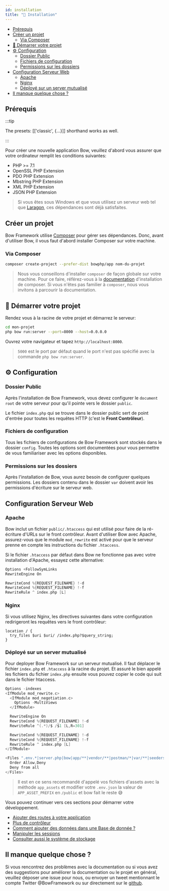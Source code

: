 ```yaml
---
id: installation
title: "🚀 Installation"
---
```


- [Prérequis](#prérequis)
- [Créer un projet](#créer-un-projet)
  - [Via Composer](#via-composer)
- [🚀 Démarrer votre projet](#-démarrer-votre-projet)
- [⚙️ Configuration](#️-configuration)
  - [Dossier Public](#dossier-public)
  - [Fichiers de configuration](#fichiers-de-configuration)
  - [Permissions sur les dossiers](#permissions-sur-les-dossiers)
- [Configuration Serveur Web](#configuration-serveur-web)
  - [Apache](#apache)
  - [Nginx](#nginx)
  - [Déployé sur un server mutualisé](#déployé-sur-un-server-mutualisé)
- [Il manque quelque chose ?](#il-manque-quelque-chose-)

## Prérequis

:::tip

The presets: [['classic', {...}]] shorthand works as well.

:::

Pour créer une nouvelle application Bow, veuillez d'abord vous assurer que votre ordinateur remplit les conditions suivantes:

- PHP >= 7.1
- OpenSSL PHP Extension
- PDO PHP Extension
- Mbstring PHP Extension
- XML PHP Extension
- JSON PHP Extension

> Si vous êtes sous Windows et que vous utilisez un serveur web tel que [Laragon](https://laragon.org/), ces dépendances sont déjà satisfaites.

## Créer un projet

Bow Framework utilise [Composer](https://getcomposer.org) pour gérer ses dépendances. Donc, avant d'utiliser Bow, il vous faut d'abord installer Composer sur votre machine.

### Via Composer

```bash
composer create-project --prefer-dist bowphp/app nom-du-projet
```

> Nous vous conseillons d'installer `composer` de façon globale sur votre machine. Pour ce faire, référez-vous à la [documentation](https://getcomposer.org/download) d'installation de composer.
> Si vous n'êtes pas familier à `composer`, nous vous invitons à parcourir la documentation.

<script id="asciicast-s8HpeoaUwnxEZ7OOPRxxXE52z" src="https://asciinema.org/a/s8HpeoaUwnxEZ7OOPRxxXE52z.js" data-speed="2"  data-rows="20" async></script>

## 🚀 Démarrer votre projet

Rendez vous à la racine de votre projet et démarrez le serveur:

```bash
cd mon-projet
php bow run:server --port=8000 --host=0.0.0.0
```

Ouvrez votre navigateur et tapez `http://localhost:8000`.

> `5000` est le port par défaut quand le port n'est pas spécifié avec la commande `php bow run:server`.

## ⚙️ Configuration

### Dossier Public

Après l'installation de Bow Framework, vous devez configurer le `document root` de votre serveur pour qu'il pointe vers le dossier `public`.

Le fichier `index.php` qui se trouve dans le dossier public sert de point d'entrée pour toutes les requêtes HTTP (c'est le **Front Contrôleur**).

### Fichiers de configuration

Tous les fichiers de configurations de Bow Framework sont stockés dans le dossier `config`. Toutes les options sont documentées pour vous permettre de vous familiariser avec les options disponibles.

### Permissions sur les dossiers

Après l'installation de Bow, vous aurez besoin de configurer quelques permissions. Les dossiers contenu dans le dossier `var` doivent avoir les permissions d'écriture sur le serveur web.

## Configuration Serveur Web

### Apache

Bow inclut un fichier `public/.htaccess` qui est utilisé pour faire de la ré-écriture d'URLs sur le front contrôleur. Avant d'utiliser Bow avec Apache, assurez-vous que le module `mod_rewrite` est activé pour que le serveur
prenne en compte les instructions du fichier `.htaccess`.

Si le fichier `.htaccess` par défaut dans Bow ne fonctionne pas avec votre installation d'Apache, essayez cette alternative:

```c
Options +FollowSymLinks
RewriteEngine On

RewriteCond %{REQUEST_FILENAME} !-d
RewriteCond %{REQUEST_FILENAME} !-f
RewriteRule ^ index.php [L]
```

### Nginx

Si vous utilisez Nginx, les directives suivantes dans votre configuration redirigeront les requêtes vers le front contrôleur:

```nginx
location / {
  try_files $uri $uri/ /index.php?$query_string;
}
```

### Déployé sur un server mutualisé

Pour deployer Bow Framework sur un serveur mutualisé. Il faut déplacer le fichier `index.php` et `.htaccess` à la racine du projet.
Et assuré le bien appelé les fichiers du fichier `index.php` ensuite vous pouvez copier le code qui suit dans le fichier htaccess.

```c
Options -indexes
<IfModule mod_rewrite.c>
  <IfModule mod_negotiation.c>
    Options -MultiViews
  </IfModule>

  RewriteEngine On
  RewriteCond %{REQUEST_FILENAME} !-d
  RewriteRule ^(.*)/$ /$1 [L,R=301]

  RewriteCond %{REQUEST_FILENAME} !-d
  RewriteCond %{REQUEST_FILENAME} !-f
  RewriteRule ^ index.php [L]
</IfModule>

<Files ".env.*|server.php|bow|app/**|vendor/**|postman/*|var/**|seeders/*|templates/**|tests/**|migrations/**">
  Order Allow,Deny
  Deny from all
</Files>
```

> Il est en ce sens recommandé d'appelé vos fichiers d'assets avec la méthode `app_assets` et modifier votre `.env.json` la valeur de `APP_ASSET_PREFIX` en `/public` et bow fait le reste 😅

Vous pouvez continuer vers ces sections pour démarrer votre développement.

- [Ajouter des routes à votre application](./routing)
- [Plus de contrôleur](./controller)
- [Comment ajouter des données dans une Base de donnée ?](./database)
- [Manipuler les sessions](./session)
- [Consulter aussi le système de stockage](./storage)

## Il manque quelque chose ?

Si vous rencontrez des problèmes avec la documentation ou si vous avez des suggestions pour améliorer la documentation ou le projet en général, veuillez déposer une issue pour nous, ou envoyer un tweet mentionnant le compte Twitter @BowFramework ou sur directement sur le [github](https://github.com/bowphp/docs/issues).

